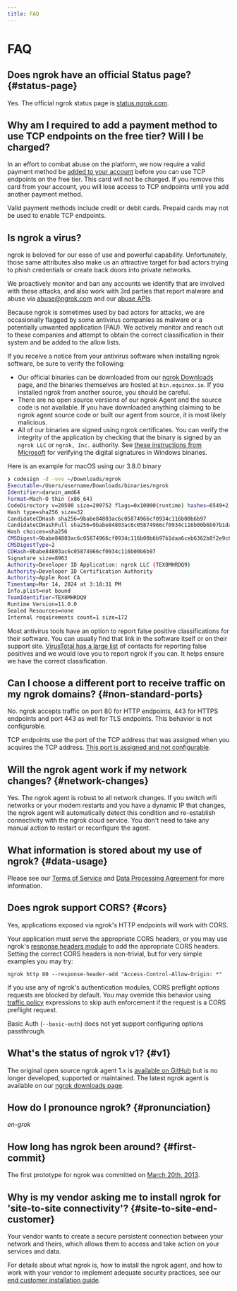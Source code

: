 ```yaml
---
title: FAQ
---
```


# FAQ

## Does ngrok have an official Status page? {#status-page}

Yes. The official ngrok status page is [status.ngrok.com](https://status.ngrok.com).

## Why am I required to add a payment method to use TCP endpoints on the free tier? Will I be charged?

In an effort to combat abuse on the platform, we now require a valid payment method be [added to your account](https://dashboard.ngrok.com/settings#id-verification) before you can use TCP endpoints on the free tier. This card will not be charged. If you remove this card from your account, you will lose access to TCP endpoints until you add another payment method.

Valid payment methods include credit or debit cards. Prepaid cards may not be used to enable TCP endpoints.

## Is ngrok a virus?

ngrok is beloved for our ease of use and powerful capability. Unfortunately, those same
attributes also make us an attractive target for bad actors trying to phish credentials or create back doors into private networks.

We proactively monitor and ban any accounts we identify that are involved with these attacks, and also work with 3rd parties that report malware and abuse via abuse@ngrok.com and our [abuse APIs](/api/resources/abuse-reports/).

Because ngrok is sometimes used by bad actors for attacks, we are occasionally flagged by some antivirus companies as malware or a potentially unwanted application (PAU).
We actively monitor and reach out to these companies and attempt to obtain the correct classification in their system and be added to the allow lists.

If you receive a notice from your antivirus software when installing ngrok software, be sure to verify the following:

- Our official binaries can be downloaded from our [ngrok Downloads](https://download.ngrok.com) page, and the binaries themselves are hosted at `bin.equinox.io`. If you installed ngrok from another source, you should be careful.
- There are no open source versions of our ngrok Agent and the source code is not available. If you have downloaded anything claiming to be ngrok agent source code or built our agent from source, it is most likely malicious.
- All of our binaries are signed using ngrok certificates. You can verify the integrity of the application by checking that the binary is signed by an `ngrok LLC` or `ngrok, Inc.` authority. See [these instructions from Microsoft](https://support.microsoft.com/en-us/office/view-digital-signature-and-certificate-details-76ba00cb-1e58-42aa-8717-0caee76bb3cf) for verifying the digital signatures in Windows binaries.

Here is an example for macOS using our 3.8.0 binary

```bash
❯ codesign -d -vvv ~/Downloads/ngrok
Executable=/Users/username/Downloads/binaries/ngrok
Identifier=darwin_amd64
Format=Mach-O thin (x86_64)
CodeDirectory v=20500 size=209752 flags=0x10000(runtime) hashes=6549+2 location=embedded
Hash type=sha256 size=32
CandidateCDHash sha256=9babe84803ac6c05874966cf0934c116b00b6b97
CandidateCDHashFull sha256=9babe84803ac6c05874966cf0934c116b00b6b97b1daa6ceb6362b8f2e9c63a2
Hash choices=sha256
CMSDigest=9babe84803ac6c05874966cf0934c116b00b6b97b1daa6ceb6362b8f2e9c63a2
CMSDigestType=2
CDHash=9babe84803ac6c05874966cf0934c116b00b6b97
Signature size=8963
Authority=Developer ID Application: ngrok LLC (TEX8MHRDQ9)
Authority=Developer ID Certification Authority
Authority=Apple Root CA
Timestamp=Mar 14, 2024 at 3:18:31 PM
Info.plist=not bound
TeamIdentifier=TEX8MHRDQ9
Runtime Version=11.0.0
Sealed Resources=none
Internal requirements count=1 size=172
```

Most antivirus tools have an option to report false positive classifications for their software. You can usually find that link in the software itself or on their support site. [VirusTotal has a large list](https://docs.virustotal.com/docs/false-positive-contacts) of contacts for reporting false positives and we would love you to report ngrok if you can. It helps ensure we have the correct classification.

## Can I choose a different port to receive traffic on my ngrok domains? {#non-standard-ports}

No. ngrok accepts traffic on port 80 for HTTP endpoints, 443 for HTTPS endpoints
and port 443 as well for TLS endpoints. This behavior is not configurable.

TCP endpoints use the port of the TCP address that was assigned when you
acquires the TCP address. [This port is assigned and not
configurable](/universal-gateway/tcp-addresses/#address-assignment).

## Will the ngrok agent work if my network changes? {#network-changes}

Yes. The ngrok agent is robust to all network changes. If you switch wifi
networks or your modem restarts and you have a dynamic IP that changes, the
ngrok agent will automatically detect this condition and re-establish
connectivity with the ngrok cloud service. You don't need to take any manual
action to restart or reconfigure the agent.

## What information is stored about my use of ngrok? {#data-usage}

Please see our [Terms of Service](https://ngrok.com/tos) and [Data Processing
Agreement](https://ngrok.com/dpa) for more information.

## Does ngrok support CORS? {#cors}

Yes, applications exposed via ngrok's HTTP endpoints will work with CORS.

Your application must serve the appropriate CORS headers, or you may use
ngrok's [response headers module](/traffic-policy/actions/add-headers/) to add the
appropriate CORS headers. Setting the correct CORS headers is non-trivial, but
for very simple examples you may try:

```
ngrok http 80 --response-header-add "Access-Control-Allow-Origin: *"
```

If you use any of ngrok's authentication modules, CORS preflight options
requests are blocked by default. You may override this behavior using [traffic
policy](/traffic-policy/) expressions to skip auth enforcement if the request
is a CORS preflight request.

Basic Auth (`--basic-auth`) does not yet support configuring options
passthrough.

## What's the status of ngrok v1? {#v1}

The original open source ngrok agent 1.x is [available on
GitHub](https://github.com/inconshreveable/ngrok) but is no longer developed,
supported or maintained. The latest ngrok agent is available on our [ngrok
downloads page](https://download.ngrok.com).

## How do I pronounce ngrok? {#pronunciation}

_en-grok_

## How long has ngrok been around? {#first-commit}

The first prototype for ngrok was committed on [March 20th,
2013](https://github.com/inconshreveable/ngrok/commit/8f4795ecac7f92c6b5a8c8970c65f26e5315fe4e).

## Why is my vendor asking me to install ngrok for 'site-to-site connectivity'? {#site-to-site-end-customer}

Your vendor wants to create a secure persistent connection between your network
and theirs, which allows them to access and take action on your services and
data.

For details about what ngrok is, how to install the ngrok agent, and how to work
with your vendor to implement adequate security practices, see our [end customer installation guide](/guides/site-to-site-connectivity/end-customers/).
